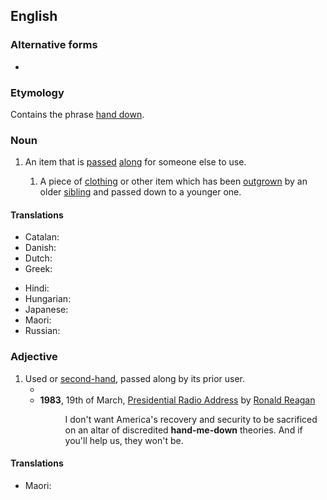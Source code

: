 ==English==

===Alternative forms===
* {{alter|en|hand-me-on||dated}}

===Etymology===
Contains the phrase [[hand down]].

===Noun===
{{en-noun|head=[[hand]]-[[me]]-[[down]]}}

# An item that is [[pass]]ed [[along]] for someone else to use.
## {{lb|en|especially}} A piece of [[clothing]] or other item which has been [[outgrow]]n by an older [[sibling]] and passed down to a younger one.

====Translations====
{{trans-top|a piece of clothing that is passed along for a younger sibling to use}}
* Catalan: {{t+|ca|deixalla|f}}
* Danish: {{t|da|[[aflagt]] [[stykke]] [[tøj]]|n}}<!-- not wikified as a unit since doesn't seem to be idiomatic as a unit -->
* Dutch: {{t+|nl|afdankertje|n}}
* Greek: {{t+|el|αποφόρι|n}}
{{trans-mid}}
* Hindi: {{t+|hi|उतरन|f}}
* Hungarian: {{t|hu|kinőtt ruha}}
* Japanese: {{t+|ja|お下がり|tr=osagari}}
* Maori: {{t|mi|oruoru}}
* Russian: {{t|ru|[[подержанный|поде́ржанная]] [[вещь]]|f}}
{{trans-bottom}}

===Adjective===
{{en-adj|-|head=[[hand]]-[[me]]-[[down]]}}

# Used or [[secondhand|second-hand]], passed along by its prior user.
#* {{quote-song
|en
|year=1967
|album=The Velvet Underground & Nico
|title=All Tomorrow's Parties
|artist=The Velvet Underground
|author=Lou Reed
|authorlink=Lou Reed
|passage=And what costume shall the poor girl wear / To all tomorrow's parties? / A '''hand-me-down''' dress from who knows where}}
#* '''1983''', 19th of March, [[s:Presidential Radio Address - 19 March 1983|Presidential Radio Address]] by [[w:Ronald Reagan|Ronald Reagan]]
#*: I don't want America's recovery and security to be sacrificed on an altar of discredited '''hand-me-down''' theories. And if you'll help us, they won't be.

====Translations====
{{trans-top-see|used or second-hand, passed on by a previous owner|secondhand}}
* Maori: {{t|mi|oruoru}}
{{trans-mid}}
{{trans-bottom}}